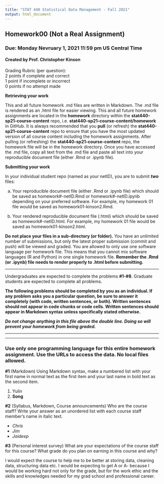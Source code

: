 ---
title: "STAT 440 Statistical Data Management - Fall 2021"
output: html_document
---

## Homework00 (Not a Real Assignment)
### Due: Monday Nevruary 1, 2021 11:59 pm US Central Time
#### Created by Prof. Christopher Kinson

Grading Rubric (per question):  
2 points if complete and correct  
1 point if incomplete or incorrect  
0 points if no attempt made  


**Retrieving your work**

This and all future homework .md files are written in Markdown. The .md file is rendered as an .html file for easier viewing. This and all future homework assignments are located in the **homework** directory within the **stat440-sp21-course-content** repo, i.e. **stat440-sp21-course-content/homework** in GitHub. It is always recommended that you **pull** (or refresh) the **stat440-sp21-course-content** repo to ensure that you have the most updated version of all course content including the homework assignments. After pulling (or refreshing) the **stat440-sp21-course-content** repo, the homework file will be in the homework directory. Once you have accessed the .md file, copy all text from the .md file and paste all text into your reproducible document file (either .Rmd or .ipynb file). 

**Submitting your work**

In your individual student repo (named as your netID), you are to submit ***two*** files:

a. Your reproducible document file (either .Rmd or .ipynb file) which should be saved as homework#-netID.Rmd or homework#-netID.ipynb depending on your preferred software. For example, my homework 01 file would be saved as homework01-kinson2.Rmd.

b. Your rendered reproducible document file (.html) which should be saved as homework#-netID.html. For example, my homework 01 file would be saved as homework01-kinson2.html.

**Do not place your files in a sub-directory (or folder).** You have an unlimited number of submissions, but only the latest proper submission (commit and push) will be viewed and graded. You are allowed to only use one software language per homework file. This means that you cannot mix software languages (R and Python) in one single homework file. **Remember the .Rmd (or .ipynb) file needs to render properly to .html before submitting.** 


***

Undergraduates are expected to complete the problems **#1-#8**. Graduate students are expected to complete all problems.

**The following problems should be completed by you as an individual. If any problem asks you a particular question, be sure to answer it completely (with code, written sentences, or both). Written sentences should not appear in code chunks or code cells. Written sentences should appear in Markdown syntax unless specifically stated otherwise.**

***Do not change anything in this file above the double line. Doing so will prevent your homework from being graded.***

***
***

### Use only one programming language for this entire homework assignment. Use the URLs to access the data. No local files allowed.


**#1** (Markdown) Using Markdown syntax, make a numbered list with your first name in normal text as the first item and your last name in bold text as the second item.

1. Yulin
2. **Song**

**#2** (Syllabus, Markdown, Course announcements) Who are the course staff? Write your answer as an unordered list with each course staff member's name in italic text.

* *Chris*
* *Jim*
* *Jaideep*

**#3** (Personal interest survey) What are your expectations of the course staff for this course? What grade do you plan on earning in this course and why?

I would expect the course to help me to be better at storing data, cleaning data, structuring data etc. I would be expecting to get A or A- because I would be working hard not only for the grade, but for the work ethic and the skills and knowledges needed for my grad school and professional career.
